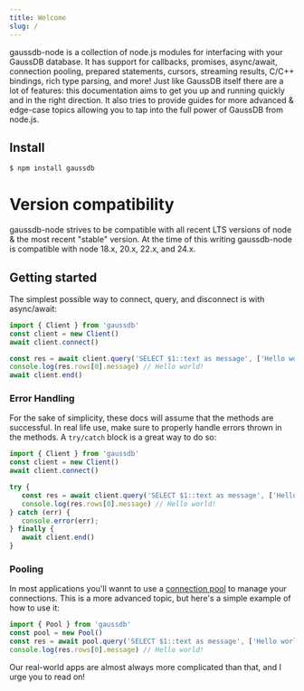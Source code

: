 ```yaml
---
title: Welcome
slug: /
---
```



gaussdb-node is a collection of node.js modules for interfacing with your GaussDB database. It has support for callbacks, promises, async/await, connection pooling, prepared statements, cursors, streaming results, C/C++ bindings, rich type parsing, and more! Just like GaussDB itself there are a lot of features: this documentation aims to get you up and running quickly and in the right direction. It also tries to provide guides for more advanced & edge-case topics allowing you to tap into the full power of GaussDB from node.js.

## Install

```bash
$ npm install gaussdb
```

# Version compatibility

gaussdb-node strives to be compatible with all recent LTS versions of node & the most recent "stable" version. At the time of this writing gaussdb-node is compatible with node 18.x, 20.x, 22.x, and 24.x.

## Getting started

The simplest possible way to connect, query, and disconnect is with async/await:

```js
import { Client } from 'gaussdb'
const client = new Client()
await client.connect()

const res = await client.query('SELECT $1::text as message', ['Hello world!'])
console.log(res.rows[0].message) // Hello world!
await client.end()
```

### Error Handling

For the sake of simplicity, these docs will assume that the methods are successful. In real life use, make sure to properly handle errors thrown in the methods. A `try/catch` block is a great way to do so:

```ts
import { Client } from 'gaussdb'
const client = new Client()
await client.connect()

try {
   const res = await client.query('SELECT $1::text as message', ['Hello world!'])
   console.log(res.rows[0].message) // Hello world!
} catch (err) {
   console.error(err);
} finally {
   await client.end()
}
```

### Pooling

In most applications you'll wannt to use a [connection pool](/features/pooling) to manage your connections. This is a more advanced topic, but here's a simple example of how to use it:

```js
import { Pool } from 'gaussdb'
const pool = new Pool()
const res = await pool.query('SELECT $1::text as message', ['Hello world!'])
console.log(res.rows[0].message) // Hello world!
```

Our real-world apps are almost always more complicated than that, and I urge you to read on!


